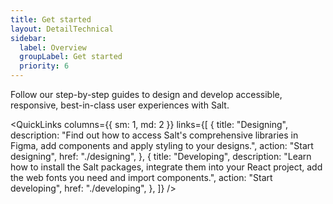 ```yaml
---
title: Get started
layout: DetailTechnical
sidebar:
  label: Overview
  groupLabel: Get started
  priority: 6
---
```


Follow our step-by-step guides to design and develop accessible, responsive, best-in-class user experiences with Salt.

<QuickLinks
  columns={{ sm: 1, md: 2 }}
  links={[
    {
      title: "Designing",
      description:
        "Find out how to access Salt's comprehensive libraries in Figma, add components and apply styling to your designs.",
      action: "Start designing",
      href: "./designing",
    },
    {
      title: "Developing",
      description:
        "Learn how to install the Salt packages, integrate them into your React project, add the web fonts you need and import components.",
      action: "Start developing",
      href: "./developing",
    },
  ]}
/>
